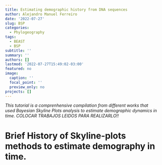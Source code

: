 ```yaml
---
title: Estimating demographic history from DNA sequences
author: Alejandro Manuel Ferreiro
date: '2022-07-27'
slug: BSP
categories:
  - Phylogeography
tags:
  - BEAST
  - BSP
subtitle: ''
summary: ''
authors: []
lastmod: '2022-07-27T15:49:02-03:00'
featured: no
image:
  caption: ''
  focal_point: ''
  preview_only: no
projects: []
---
```


_This tutorial is a comprenhensive compilation from different works that used Bayesian Skyline Plots analysis to estimate demographic dynamics in time. COLOCAR TRABAJOS LEIDOS PARA REALIZARLO!!_

# Brief History of Skyline-plots methods to estimate demography in time.


